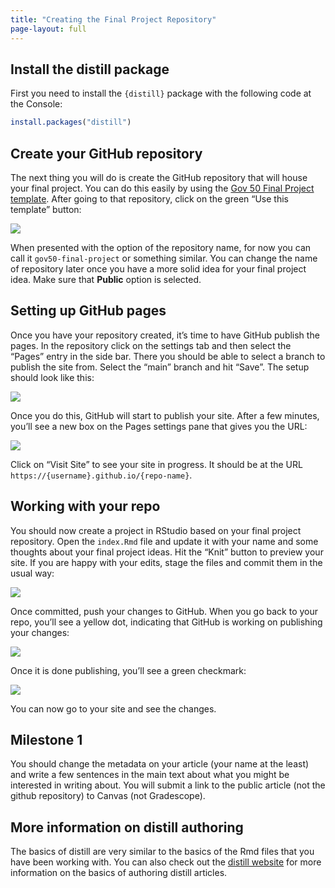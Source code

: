 ```yaml
---
title: "Creating the Final Project Repository"
page-layout: full
---
```



## Install the distill package

First you need to install the `{distill}` package with the following code at the Console:

```r
install.packages("distill")
```


## Create your GitHub repository


The next thing you will do is create the GitHub repository that will house your final project. You can do this easily by using the [Gov 50 Final Project template](https://github.com/gov50/gov50-final-project). After going to that repository, click on the green "Use this template" button:


![](/files/img/assignments/final-project-template.png){fig-alt="Using template"}

When presented with the option of the repository name, for now you can call it `gov50-final-project` or something similar. You can change the name of repository later once you have a more solid idea for your final project idea. Make sure that **Public** option is selected. 


## Setting up GitHub pages

Once you have your repository created, it's time to have GitHub publish the pages. In the repository click on the settings tab and then select the "Pages" entry in the side bar. There you should be able to select a branch to publish the site from. Select the "main" branch and hit "Save". The setup should look like this:

![](/files/img/assignments/github-pages.png){fig-alt="GitHub Pages setup"}

Once you do this, GitHub will start to publish your site. After a few minutes, you'll see a new box on the Pages settings pane that gives you the URL:

![](/files/img/assignments/github-pages-after.png){fig-alt="GitHub Pages link"}

Click on "Visit Site" to see your site in progress. It should be at the URL `https://{username}.github.io/{repo-name}`. 

## Working with your repo

You should now create a project in RStudio based on your final project repository. Open the `index.Rmd` file and update it with your name and some thoughts about your final project ideas. Hit the "Knit" button to preview your site. If you are happy with your edits, stage the files and commit them in the usual way:

![](/files/img/assignments/rstudio-update-distill.png){fig-alt="Committing changes"}

Once committed, push your changes to GitHub. When you go back to your repo, you'll see a yellow dot, indicating that GitHub is working on publishing your changes:

![](/files/img/assignments/github-pages-updating.png){fig-alt="GitHub Pages Updating"}

Once it is done publishing, you'll see a green checkmark:

![](/files/img/assignments/github-pages-done.png){fig-alt="GitHub Pages Done Publishing"}

You can now go to your site and see the changes. 

## Milestone 1

You should change the metadata on your article (your name at the least) and write a few sentences in the main text about what you might be interested in writing about. You will submit a link to the public article (not the github repository) to Canvas (not Gradescope). 


## More information on distill authoring

The basics of distill are very similar to the basics of the Rmd files that you have been working with. You can also check out the [distill website](https://rstudio.github.io/distill/basics.html) for more information on the basics of authoring distill articles. 
